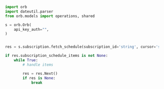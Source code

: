 ```python FetchSubscriptionSchedule.py
import orb
import dateutil.parser
from orb.models import operations, shared

s = orb.Orb(
    api_key_auth="",
)


res = s.subscription.fetch_schedule(subscription_id='string', cursor='string', limit=697631, start_date_gt=dateutil.parser.isoparse('2021-04-19T17:05:15.498Z'), start_date_gte=dateutil.parser.isoparse('2021-03-07T22:43:30.934Z'), start_date_lt=dateutil.parser.isoparse('2023-11-28T22:34:56.363Z'), start_date_lte=dateutil.parser.isoparse('2023-01-01T02:37:45.021Z'))

if res.subscription_schedule_items is not None:
    while True:
        # handle items

        res = res.Next()
        if res is None:
            break

```

